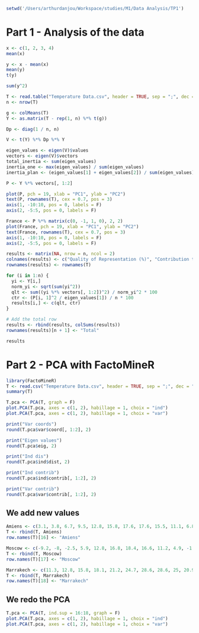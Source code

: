 ```r
setwd('/Users/arthurdanjou/Workspace/studies/M1/Data Analysis/TP1')
```

# Part 1 - Analysis of the data

```r
x <- c(1, 2, 3, 4)
mean(x)

y <- x - mean(x)
mean(y)
t(y)

sum(y^2)
```

```r
T <- read.table("Temperature Data.csv", header = TRUE, sep = ";", dec = ",", row.names = 1)
n <- nrow(T)

g <- colMeans(T)
Y <- as.matrix(T - rep(1, n) %*% t(g))

Dp <- diag(1 / n, n)

V <- t(Y) %*% Dp %*% Y

eigen_values <- eigen(V)$values
vectors <- eigen(V)$vectors
total_inertia <- sum(eigen_values)
inertia_one <- max(eigen_values) / sum(eigen_values)
inertia_plan <- (eigen_values[1] + eigen_values[2]) / sum(eigen_values)

P <- Y %*% vectors[, 1:2]

plot(P, pch = 19, xlab = "PC1", ylab = "PC2")
text(P, rownames(T), cex = 0.7, pos = 3)
axis(1, -10:10, pos = 0, labels = F)
axis(2, -5:5, pos = 0, labels = F)
```

```r
France <- P %*% matrix(c(0, -1, 1, 0), 2, 2)
plot(France, pch = 19, xlab = "PC1", ylab = "PC2")
text(France, rownames(T), cex = 0.7, pos = 3)
axis(1, -10:10, pos = 0, labels = F)
axis(2, -5:5, pos = 0, labels = F)
```
```r
results <- matrix(NA, nrow = n, ncol = 2)
colnames(results) <- c("Quality of Representation (%)", "Contribution to Inertia (%)")
rownames(results) <- rownames(T)

for (i in 1:n) {
  yi <- Y[i,]
  norm_yi <- sqrt(sum(yi^2))
  qlt <- sum((yi %*% vectors[, 1:2])^2) / norm_yi^2 * 100
  ctr <- (P[i, 1]^2 / eigen_values[1]) / n * 100
  results[i,] <- c(qlt, ctr)
}

# Add the total row
results <- rbind(results, colSums(results))
rownames(results)[n + 1] <- "Total"

results
```

# Part 2 - PCA with FactoMineR

```r
library(FactoMineR)
T <- read.csv("Temperature Data.csv", header = TRUE, sep = ";", dec = ",", row.names = 1)
summary(T)
```

```r
T.pca <- PCA(T, graph = F)
plot.PCA(T.pca, axes = c(1, 2), habillage = 1, choix = "ind")
plot.PCA(T.pca, axes = c(1, 2), habillage = 1, choix = "var")

print("Var coords")
round(T.pca$var$coord[, 1:2], 2)

print("Eigen values")
round(T.pca$eig, 2)

print("Ind dis")
round(T.pca$ind$dist, 2)

print("Ind contrib")
round(T.pca$ind$contrib[, 1:2], 2)

print("Var contrib")
round(T.pca$var$contrib[, 1:2], 2)
```

## We add new values
```r
Amiens <- c(3.1, 3.8, 6.7, 9.5, 12.8, 15.8, 17.6, 17.6, 15.5, 11.1, 6.8, 4.2)
T <- rbind(T, Amiens)
row.names(T)[16] <- "Amiens"

Moscow <- c(-9.2, -8, -2.5, 5.9, 12.8, 16.8, 18.4, 16.6, 11.2, 4.9, -1.5, -6.2)
T <- rbind(T, Moscow)
row.names(T)[17] <- "Moscow"

Marrakech <- c(11.3, 12.8, 15.8, 18.1, 21.2, 24.7, 28.6, 28.6, 25, 20.9, 15.9, 12.1)
T <- rbind(T, Marrakech)
row.names(T)[18] <- "Marrakech"
```

## We redo the PCA

```r
T.pca <- PCA(T, ind.sup = 16:18, graph = F)
plot.PCA(T.pca, axes = c(1, 2), habillage = 1, choix = "ind")
plot.PCA(T.pca, axes = c(1, 2), habillage = 1, choix = "var")
```
